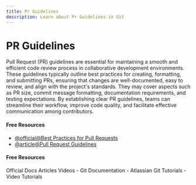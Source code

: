 ```yaml
---
title: Pr Guidelines
description: Learn about Pr Guidelines in Git
---
```


# PR Guidelines

Pull Request (PR) guidelines are essential for maintaining a smooth and efficient code review process in collaborative development environments. These guidelines typically outline best practices for creating, formatting, and submitting PRs, ensuring that changes are well-documented, easy to review, and align with the project's standards. They may cover aspects such as PR size, commit message formatting, documentation requirements, and testing expectations. By establishing clear PR guidelines, teams can streamline their workflow, improve code quality, and facilitate effective communication among contributors.

#### Free Resources

- [@official@Best Practices for Pull Requests](https://docs.github.com/en/pull-requests/collaborating-with-pull-requests/getting-started/best-practices-for-pull-requests)
- [@article@Pull Request Guidelines](https://opensource.creativecommons.org/contributing-code/pr-guidelines/)

#### Free Resources

<Tabs defaultValue="official">
<TabsList>
<TabsTrigger value="official">Official Docs</TabsTrigger>
<TabsTrigger value="article">Articles</TabsTrigger>
<TabsTrigger value="video">Videos</TabsTrigger>
</TabsList>

<TabsContent value="official">
- <Link href="https://git-scm.com/docs">Git Documentation</Link>
</TabsContent>
<TabsContent value="article">
- <Link href="https://www.atlassian.com/git/tutorials">Atlassian Git Tutorials</Link>
</TabsContent>
<TabsContent value="video">
- <Link href="https://www.youtube.com/results?search_query=git+pr-guidelines+tutorial">Video Tutorials</Link>
</TabsContent>
</Tabs>

<Outlet path="6-workflows/best-practices/pr-guidelines" />
